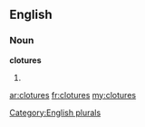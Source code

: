 ==English==

===Noun===
'''clotures'''

# {{plural of|[[cloture]]}}

[[Category:English plurals]]

[[ar:clotures]]
[[fr:clotures]]
[[my:clotures]]